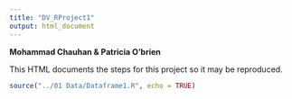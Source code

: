 ```yaml
---
title: "DV_RProject1"
output: html_document
---
```

<b>Mohammad Chauhan & Patricia O'brien</b>

This HTML documents the steps for this project so it may be reproduced.

```r
source("../01 Data/Dataframe1.R", echo = TRUE)
```


